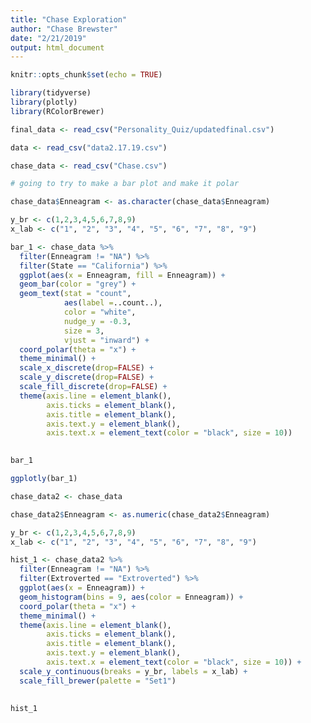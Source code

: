 ```yaml
---
title: "Chase Exploration"
author: "Chase Brewster"
date: "2/21/2019"
output: html_document
---
```


```r
knitr::opts_chunk$set(echo = TRUE)

library(tidyverse)
library(plotly)
library(RColorBrewer)

final_data <- read_csv("Personality_Quiz/updatedfinal.csv")

data <- read_csv("data2.17.19.csv")

chase_data <- read_csv("Chase.csv")
```

```r

# going to try to make a bar plot and make it polar

chase_data$Enneagram <- as.character(chase_data$Enneagram)

y_br <- c(1,2,3,4,5,6,7,8,9)
x_lab <- c("1", "2", "3", "4", "5", "6", "7", "8", "9")

bar_1 <- chase_data %>% 
  filter(Enneagram != "NA") %>% 
  filter(State == "California") %>% 
  ggplot(aes(x = Enneagram, fill = Enneagram)) +
  geom_bar(color = "grey") +
  geom_text(stat = "count", 
            aes(label =..count..), 
            color = "white",
            nudge_y = -0.3,
            size = 3,
            vjust = "inward") +
  coord_polar(theta = "x") +
  theme_minimal() +
  scale_x_discrete(drop=FALSE) +
  scale_y_discrete(drop=FALSE) +
  scale_fill_discrete(drop=FALSE) +
  theme(axis.line = element_blank(),
        axis.ticks = element_blank(),
        axis.title = element_blank(),
        axis.text.y = element_blank(),
        axis.text.x = element_text(color = "black", size = 10))
        

bar_1

ggplotly(bar_1)
```

```r

chase_data2 <- chase_data

chase_data2$Enneagram <- as.numeric(chase_data2$Enneagram)

y_br <- c(1,2,3,4,5,6,7,8,9)
x_lab <- c("1", "2", "3", "4", "5", "6", "7", "8", "9")

hist_1 <- chase_data2 %>% 
  filter(Enneagram != "NA") %>% 
  filter(Extroverted == "Extroverted") %>% 
  ggplot(aes(x = Enneagram)) +
  geom_histogram(bins = 9, aes(color = Enneagram)) +
  coord_polar(theta = "x") +
  theme_minimal() +
  theme(axis.line = element_blank(),
        axis.ticks = element_blank(),
        axis.title = element_blank(),
        axis.text.y = element_blank(),
        axis.text.x = element_text(color = "black", size = 10)) +
  scale_y_continuous(breaks = y_br, labels = x_lab) +
  scale_fill_brewer(palette = "Set1")
        

hist_1
```

